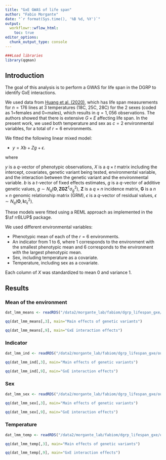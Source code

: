 ```yaml
---
title: "GxE GWAS of life span"
author: "Fabio Morgante"
date: "`r format(Sys.time(), '%B %d, %Y')`"
output: 
  workflowr::wflow_html:
    toc: true
editor_options:
  chunk_output_type: console
---
```


```r
###Load libraries
library(qqman)
```

## Introduction

The goal of this analysis is to perform a GWAS for life span in the DGRP to identify GxE interactions.

We used data from [Huang et al. (2020)](https://journals.plos.org/plosbiology/article?id=10.1371/journal.pbio.3000645), which
has life span measurements for $n=176$ lines at 3 temperatures (18C, 25C, 28C) for the 2 sexes (coded as 1=females and 0=males), 
which results in $q=1,056$ observations. 
The authors showed that there is extensive $G \times E$ affecting life span. In the present work, we used both temperature 
and sex as $c=2$ environmental variables, for a total of $r=6$ environments.

We fitted the following linear mixed model:

* $y = Xb + Zg + \epsilon$.

where

$y$ is a $q$-vector of phenotypic observations, 
$X$ is a $q \times t$ matrix including the intercept, covariates, genetic variant being tested, environmental variable,
and the interaction between the genetic variant and the environmental variable.
$b$ is a $t$-vector of fixed effects estimates,
$g$ is a $q$-vector of additive genetic values, $g \sim N_q(\mathbf O, \mathbf{ZGZ^\intercal} \sigma^2_g)$, 
$\mathbf Z$ is a $q \times n$ incidence matrix, 
$\mathbf G$ is a $n \times n$ genomic relationship matrix (GRM), 
$\epsilon$ is a $q$-vector of residual values, $\epsilon \sim N_q(\mathbf O, \mathbf{I} \sigma^2_\epsilon)$.

These models were fitted using a REML approach as implemented in the $\sf rrBLUP$ package.

We used different environmental variables:

* Phenotypic mean of each of the $r = 6$ environments.
* An indicator from 1 to 6, where 1 corresponds to the environment with the smallest phenotypic mean and 6 corresponds 
to the environment with the largest phenotypic mean.
* Sex, including temperature as a covariate.
* Temperature, including sex as a covariate.

Each column of $X$ was standardized to mean 0 and variance 1.


## Results

### Mean of the environment

```r
dat_lmm_means <- readRDS("/data2/morgante_lab/fabiom/dgrp_lifespan_gxe/output/GxE_gwas/dgrp_lifespan_gxe_gwas_gxe_lmm_means_stand.rds")

qq(dat_lmm_means[,3], main="Main effects of genetic variants")

qq(dat_lmm_means[,9], main="GxE interaction effects")
```


### Indicator

```r
dat_lmm_ind <- readRDS("/data2/morgante_lab/fabiom/dgrp_lifespan_gxe/output/GxE_gwas/dgrp_lifespan_gxe_gwas_gxe_lmm_indicator_stand.rds")

qq(dat_lmm_ind[,3], main="Main effects of genetic variants")

qq(dat_lmm_ind[,9], main="GxE interaction effects")

```


### Sex

```r
dat_lmm_sex <- readRDS("/data2/morgante_lab/fabiom/dgrp_lifespan_gxe/output/GxE_gwas/dgrp_lifespan_gxe_gwas_gxe_lmm_sex_stand.rds")

qq(dat_lmm_sex[,3], main="Main effects of genetic variants")

qq(dat_lmm_sex[,9], main="GxE interaction effects")

```


### Temperature

```r
dat_lmm_temp <- readRDS("/data2/morgante_lab/fabiom/dgrp_lifespan_gxe/output/GxE_gwas/dgrp_lifespan_gxe_gwas_gxe_lmm_temp_stand.rds")

qq(dat_lmm_temp[,3], main="Main effects of genetic variants")

qq(dat_lmm_temp[,9], main="GxE interaction effects")

```

